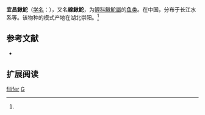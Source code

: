 {{Speciesbox
| name = 宜昌鰍鮀
| status = 
| status_system = 
| image = 
| genus = Gobiobotia
| species = filifer
| authority = Garman, 1912<ref name='id6308'>{{cite web| url =http://www.bioinfo.cn/db05/BjdwSpecies.php?action=view&id=6308| title =宜昌鰍鮀| work =中国动物物种编目数据库| publisher =中国科学院微生物研究所| author =中国科学院动物研究所| accessdate =2009-04-11| deadurl =yes| archiveurl =https://web.archive.org/web/20160305060053/http://www.bioinfo.cn/db05/BjdwSpecies.php?action=view&id=6308| archivedate =2016-03-05}}</ref>
}}

'''宜昌鰍鮀'''（[[学名|学名]]：{{lang|la|''Gobiobotia filifer''}}），又名'''線鰍鮀'''，为[[鲤科|鲤科]][[鰍鮀屬|鰍鮀屬]]的[[鱼类|鱼类]]。在中国，分布于长江水系等。该物种的模式产地在湖北崇阳。<ref name='id6308'/>

== 参考文献 ==
{{reflist}}
*{{FishBase_species|genus=Gobiobotia|species=filifer|year=2011|month=12}}
== 扩展阅读 ==
{{refbegin}}
{{wikispecies-inline|Gobiobotia filifer|宜昌鰍鮀}}
{{refend}}
{{Taxonbar|from=Q5513839}}

[[Category:鰍鮀屬|filifer]]
[[Category:1912年描述的魚類|G]]


{{鯉形目小作品}}